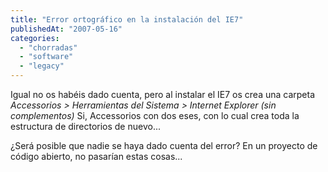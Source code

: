 ```yaml
---
title: "Error ortográfico en la instalación del IE7"
publishedAt: "2007-05-16"
categories: 
  - "chorradas"
  - "software"
  - "legacy"
---
```


Igual no os habéis dado cuenta, pero al instalar el IE7 os crea una carpeta _Accessorios > Herramientas del Sistema > Internet Explorer (sin complementos)_ Si, Accessorios con dos eses, con lo cual crea toda la estructura de directorios de nuevo...

¿Será posible que nadie se haya dado cuenta del error? En un proyecto de código abierto, no pasarían estas cosas...
